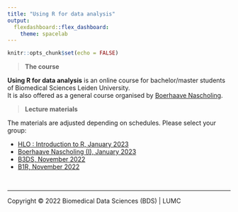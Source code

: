 ```yaml
---
title: "Using R for data analysis"
output: 
  flexdashboard::flex_dashboard:
    theme: spacelab
---
```


```r
knitr::opts_chunk$set(echo = FALSE)
```

> **The course**

**Using R for data analysis** is an online course for bachelor/master students of Biomedical Sciences Leiden University.  
It is also offered as a general course organised by [Boerhaave Nascholing](https://www.boerhaavenascholing.nl/).  

> **Lecture materials**

The materials are adjusted depending on schedules. Please select your group:

- [HLO : Introduction to R, January 2023](HLO_202301)
- [Boerhaave Nascholing (I), January 2023](Boerhaave_202301)
- [B3DS, November 2022](B3DS_202211)
- [B1R, November 2022](B1R_202211)

<!-- - [Clinical Research in Practice (CRiP), September 2022](CRIP_202209) -->
<!-- - [Boerhaave Nascholing (I),  May 2022](Boerhaave_202205) -->
<!-- - [B3DS, November 2021](B3DS_202111) -->
<!-- - [Boerhaave Nascholing (II), October 2021](Boerhaave_202110) -->
<!-- - [Clinical Research in Practice (CRiP), September 2021](CRIP_202109) -->


<br/>
<hr>
<p style="blockquote">Copyright &copy; 2022 Biomedical Data Sciences (BDS) | LUMC</p>
